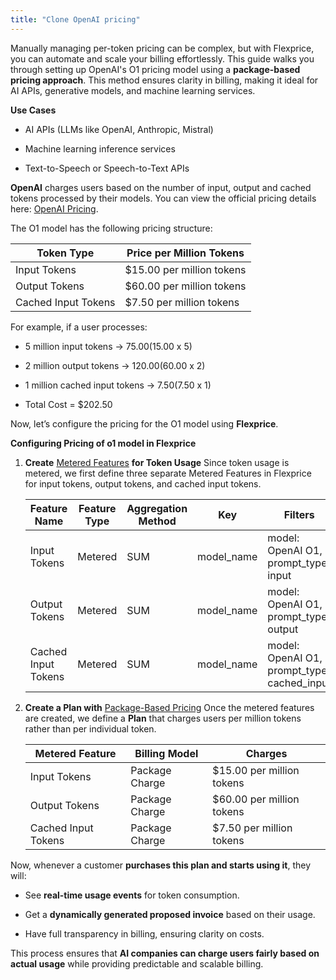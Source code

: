 ```yaml
---
title: "Clone OpenAI pricing"
---
```


Manually managing per-token pricing can be complex, but with Flexprice, you can automate and scale your billing effortlessly. This guide walks you through setting up OpenAI's O1 pricing model using a **package-based pricing approach**. This method ensures clarity in billing, making it ideal for AI APIs, generative models, and machine learning services.

**Use Cases**

* AI APIs (LLMs like OpenAI, Anthropic, Mistral)

* Machine learning inference services

* Text-to-Speech or Speech-to-Text APIs

**OpenAI** charges users based on the number of input, output and cached tokens processed by their models. You can view the official pricing details here: [OpenAI Pricing](https://openai.com/api/pricing/).

The O1 model has the following pricing structure:

| **Token Type**      | **Price per Million Tokens** |
| ------------------- | ---------------------------- |
| Input Tokens        | $15.00 per million tokens    |
| Output Tokens       | $60.00 per million tokens    |
| Cached Input Tokens | $7.50 per million tokens     |

For example, if a user processes:

* 5 million input tokens → $75.00 ($15.00 x 5)

* 2 million output tokens → $120.00 ($60.00 x 2)

* 1 million cached input tokens → $7.50 ($7.50 x 1)

* Total Cost = $202.50

Now, let’s configure the pricing for the O1 model using **Flexprice**.

**Configuring Pricing of o1 model in Flexprice**

1. **Create** [Metered Features](../../Features%201b09b3a59a6880e59e45d3e7a56bd66b/Creating%20a%20feature%201b09b3a59a68808fafbfd3ec556640dd.md) **for Token Usage**
   Since token usage is metered, we first define three separate Metered Features in Flexprice for input tokens, output tokens, and cached input tokens.

   | **Feature Name**    | **Feature Type** | **Aggregation Method** | **Key**     | **Filters**                                   |
   | ------------------- | ---------------- | ---------------------- | ----------- | --------------------------------------------- |
   | Input Tokens        | Metered          | SUM                    | model\_name | model: OpenAI O1, prompt\_type: input         |
   | Output Tokens       | Metered          | SUM                    | model\_name | model: OpenAI O1, prompt\_type: output        |
   | Cached Input Tokens | Metered          | SUM                    | model\_name | model: OpenAI O1, prompt\_type: cached\_input |

2. **Create a Plan with** [Package-Based Pricing](../Charges%20in%20plans%201b09b3a59a6880d69013dab788bbe5ea/Package%201b09b3a59a688086af25c00392d217a5.md)
   Once the metered features are created, we define a **Plan** that charges users per million tokens rather than per individual token.

   | **Metered Feature** | **Billing Model** | Charges                   |
   | ------------------- | ----------------- | ------------------------- |
   | Input Tokens        | Package Charge    | $15.00 per million tokens |
   | Output Tokens       | Package Charge    | $60.00 per million tokens |
   | Cached Input Tokens | Package Charge    | $7.50 per million tokens  |

Now, whenever a customer **purchases this plan and starts using it**, they will:

* See **real-time usage events** for token consumption.

* Get a **dynamically generated proposed invoice** based on their usage.

* Have full transparency in billing, ensuring clarity on costs.

This process ensures that **AI companies can charge users fairly based on actual usage** while providing predictable and scalable billing.